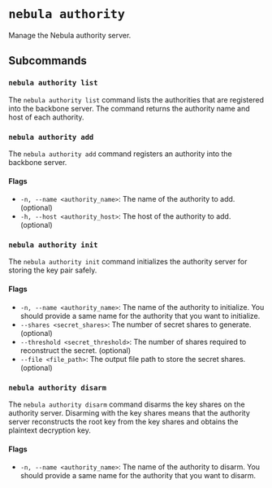 # `nebula authority`

Manage the Nebula authority server.


## Subcommands

### `nebula authority list`

The `nebula authority list` command lists the authorities that are registered into the backbone server.
The command returns the authority name and host of each authority.


### `nebula authority add`

The `nebula authority add` command registers an authority into the backbone server.

#### Flags
- `-n, --name <authority_name>`: The name of the authority to add. (optional)
- `-h, --host <authority_host>`: The host of the authority to add. (optional)


### `nebula authority init`

The `nebula authority init` command initializes the authority server for storing the key pair safely.

#### Flags
- `-n, --name <authority_name>`: The name of the authority to initialize. You should provide a same name for the authority that you want to initialize.
- `--shares <secret_shares>`: The number of secret shares to generate. (optional)
- `--threshold <secret_threshold>`: The number of shares required to reconstruct the secret. (optional)
- `--file <file_path>`: The output file path to store the secret shares. (optional)


### `nebula authority disarm`

The `nebula authority disarm` command disarms the key shares on the authority server.
Disarming with the key shares means that the authority server reconstructs the root key from the key shares and obtains the plaintext decryption key.

#### Flags
- `-n, --name <authority_name>`: The name of the authority to disarm. You should provide a same name for the authority that you want to disarm.
